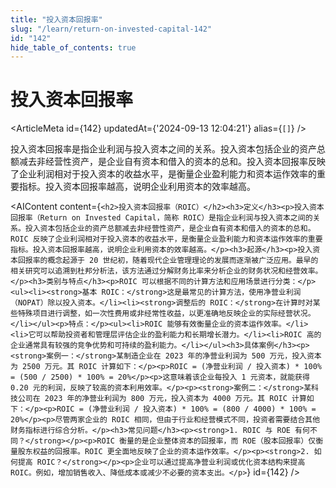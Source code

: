 ```yaml
---
title: "投入资本回报率"
slug: "/learn/return-on-invested-capital-142"
id: "142"
hide_table_of_contents: true
---
```



# 投入资本回报率

<ArticleMeta id={142} updatedAt={'2024-09-13 12:04:21'} alias={`[]`} />
<div className='border-solid border-b border-t-0 my-4 border-[var(--ifm-color-gray-300)]' />

投入资本回报率是指企业利润与投入资本之间的关系。投入资本包括企业的资产总额减去非经营性资产，是企业自有资本和借入的资本的总和。投入资本回报率反映了企业利润相对于投入资本的收益水平，是衡量企业盈利能力和资本运作效率的重要指标。投入资本回报率越高，说明企业利用资本的效率越高。

<AIContent content={`<h2>投入资本回报率（ROIC）</h2><h3>定义</h3><p>投入资本回报率（Return on Invested Capital，简称 ROIC）是指企业利润与投入资本之间的关系。投入资本包括企业的资产总额减去非经营性资产，是企业自有资本和借入的资本的总和。ROIC 反映了企业利润相对于投入资本的收益水平，是衡量企业盈利能力和资本运作效率的重要指标。投入资本回报率越高，说明企业利用资本的效率越高。</p><h3>起源</h3><p>投入资本回报率的概念起源于 20 世纪初，随着现代企业管理理论的发展而逐渐被广泛应用。最早的相关研究可以追溯到杜邦分析法，该方法通过分解财务比率来分析企业的财务状况和经营效率。</p><h3>类别与特点</h3><p>ROIC 可以根据不同的计算方法和应用场景进行分类：</p><ul><li><strong>基本 ROIC：</strong>这是最常见的计算方法，使用净营业利润（NOPAT）除以投入资本。</li><li><strong>调整后的 ROIC：</strong>在计算时对某些特殊项目进行调整，如一次性费用或非经常性收益，以更准确地反映企业的实际经营状况。</li></ul><p>特点：</p><ul><li>ROIC 能够有效衡量企业的资本运作效率。</li><li>它可以帮助投资者和管理层评估企业的盈利能力和长期增长潜力。</li><li>ROIC 高的企业通常具有较强的竞争优势和可持续的盈利能力。</li></ul><h3>具体案例</h3><p><strong>案例一：</strong>某制造企业在 2023 年的净营业利润为 500 万元，投入资本为 2500 万元。其 ROIC 计算如下：</p><p>ROIC = (净营业利润 / 投入资本) * 100% = (500 / 2500) * 100% = 20%</p><p>这意味着该企业每投入 1 元资本，就能获得 0.20 元的利润，反映了较高的资本利用效率。</p><p><strong>案例二：</strong>某科技公司在 2023 年的净营业利润为 800 万元，投入资本为 4000 万元。其 ROIC 计算如下：</p><p>ROIC = (净营业利润 / 投入资本) * 100% = (800 / 4000) * 100% = 20%</p><p>尽管两家企业的 ROIC 相同，但由于行业和经营模式不同，投资者需要结合其他财务指标进行综合分析。</p><h3>常见问题</h3><p><strong>1. ROIC 与 ROE 有何不同？</strong></p><p>ROIC 衡量的是企业整体资本的回报率，而 ROE（股本回报率）仅衡量股东权益的回报率。ROIC 更全面地反映了企业的资本运作效率。</p><p><strong>2. 如何提高 ROIC？</strong></p><p>企业可以通过提高净营业利润或优化资本结构来提高 ROIC。例如，增加销售收入、降低成本或减少不必要的资本支出。</p>`} id={142} />
